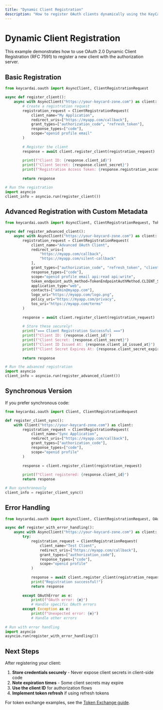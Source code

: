 ```yaml
---
title: "Dynamic Client Registration"
description: "How to register OAuth clients dynamically using the KeyCard OAuth SDK"
---
```


# Dynamic Client Registration

This example demonstrates how to use OAuth 2.0 Dynamic Client Registration (RFC 7591) to register a new client with the authorization server.

## Basic Registration

```python
from keycardai.oauth import AsyncClient, ClientRegistrationRequest

async def register_client():
    async with AsyncClient("https://your-keycard-zone.com") as client:
        # Create a registration request
        registration_request = ClientRegistrationRequest(
            client_name="My Application",
            redirect_uris=["https://myapp.com/callback"],
            grant_types=["authorization_code", "refresh_token"],
            response_types=["code"],
            scope="openid profile email"
        )
        
        # Register the client
        response = await client.register_client(registration_request)
        
        print(f"Client ID: {response.client_id}")
        print(f"Client Secret: {response.client_secret}")
        print(f"Registration Access Token: {response.registration_access_token}")
        
        return response

# Run the registration
import asyncio
client_info = asyncio.run(register_client())
```

## Advanced Registration with Custom Metadata

```python
from keycardai.oauth import AsyncClient, ClientRegistrationRequest, TokenEndpointAuthMethod

async def register_advanced_client():
    async with AsyncClient("https://your-keycard-zone.com") as client:
        registration_request = ClientRegistrationRequest(
            client_name="Advanced OAuth Client",
            redirect_uris=[
                "https://myapp.com/callback",
                "https://myapp.com/silent-callback"
            ],
            grant_types=["authorization_code", "refresh_token", "client_credentials"],
            response_types=["code"],
            scope="openid profile email api:read api:write",
            token_endpoint_auth_method=TokenEndpointAuthMethod.CLIENT_SECRET_POST,
            application_type="web",
            contacts=["admin@myapp.com"],
            logo_uri="https://myapp.com/logo.png",
            policy_uri="https://myapp.com/privacy",
            tos_uri="https://myapp.com/terms"
        )
        
        response = await client.register_client(registration_request)
        
        # Store these securely!
        print("=== Client Registration Successful ===")
        print(f"Client ID: {response.client_id}")
        print(f"Client Secret: {response.client_secret}")
        print(f"Client ID Issued At: {response.client_id_issued_at}")
        print(f"Client Secret Expires At: {response.client_secret_expires_at}")
        
        return response

# Run the advanced registration
import asyncio
client_info = asyncio.run(register_advanced_client())
```

## Synchronous Version

If you prefer synchronous code:

```python
from keycardai.oauth import Client, ClientRegistrationRequest

def register_client_sync():
    with Client("https://your-keycard-zone.com") as client:
        registration_request = ClientRegistrationRequest(
            client_name="Sync Application",
            redirect_uris=["https://myapp.com/callback"],
            grant_types=["authorization_code"],
            response_types=["code"],
            scope="openid profile"
        )
        
        response = client.register_client(registration_request)
        
        print(f"Client registered: {response.client_id}")
        return response

# Run synchronously
client_info = register_client_sync()
```

## Error Handling

```python
from keycardai.oauth import AsyncClient, ClientRegistrationRequest, OAuthError

async def register_with_error_handling():
    async with AsyncClient("https://your-keycard-zone.com") as client:
        try:
            registration_request = ClientRegistrationRequest(
                client_name="Test Client",
                redirect_uris=["https://myapp.com/callback"],
                grant_types=["authorization_code"],
                response_types=["code"],
                scope="openid profile"
            )
            
            response = await client.register_client(registration_request)
            print("Registration successful!")
            return response
            
        except OAuthError as e:
            print(f"OAuth error: {e}")
            # Handle specific OAuth errors
        except Exception as e:
            print(f"Unexpected error: {e}")
            # Handle other errors
            
# Run with error handling
import asyncio
asyncio.run(register_with_error_handling())
```

## Next Steps

After registering your client:

1. **Store credentials securely** - Never expose client secrets in client-side code
2. **Note expiration times** - Some client secrets may expire
3. **Use the client ID** for authorization flows
4. **Implement token refresh** if using refresh tokens

For token exchange examples, see the [Token Exchange guide](/examples/token-exchange).
